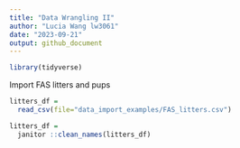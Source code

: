 ```yaml
---
title: "Data Wrangling II"
author: "Lucia Wang lw3061"
date: "2023-09-21"
output: github_document
---
```


```r
library(tidyverse)
```

Import FAS litters and pups
```r
litters_df =
  read_csv(file="data_import_examples/FAS_litters.csv")

litters_df = 
  janitor ::clean_names(litters_df)
```

